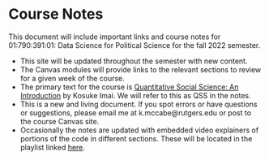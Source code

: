 # Course Notes {.unnumbered}

This document will include important links and course notes for 01:790:391:01: Data Science for Political Science for the fall 2022 semester.

-   This site will be updated throughout the semester with new content.
-   The Canvas modules will provide links to the relevant sections to review for a given week of the course.
-   The primary text for the course is [Quantitative Social Science: An Introduction](https://qss.princeton.press/qss-an-introduction/) by Kosuke Imai. We will refer to this as QSS in the notes.
-   This is a new and living document. If you spot errors or have questions or suggestions, please email me at k.mccabe\@rutgers.edu or post to the course Canvas site.
-   Occasionally the notes are updated with embedded video explainers of portions of the code in different sections. These will be located in the playlist linked [here](https://youtube.com/playlist?list=PLx0unV_UpWcVWiQgq55YZxemiH7KrtPU-).
